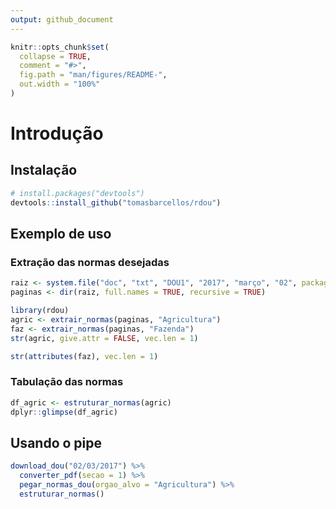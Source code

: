```yaml
---
output: github_document
---
```


<!-- README.md is generated from README.Rmd. Please edit that file -->

```r
knitr::opts_chunk$set(
  collapse = TRUE,
  comment = "#>",
  fig.path = "man/figures/README-",
  out.width = "100%"
)
```

# Introdução

## Instalação

```r
# install.packages("devtools")
devtools::install_github("tomasbarcellos/rdou")
```

## Exemplo de uso

### Extração das normas desejadas

```r
raiz <- system.file("doc", "txt", "DOU1", "2017", "março", "02", package = "rdou")
paginas <- dir(raiz, full.names = TRUE, recursive = TRUE)

library(rdou)
agric <- extrair_normas(paginas, "Agricultura")
faz <- extrair_normas(paginas, "Fazenda")
str(agric, give.attr = FALSE, vec.len = 1)

str(attributes(faz), vec.len = 1)
```


### Tabulação das normas

```r
df_agric <- estruturar_normas(agric)
dplyr::glimpse(df_agric)
```

## Usando o pipe

```r
download_dou("02/03/2017") %>% 
  converter_pdf(secao = 1) %>% 
  pegar_normas_dou(orgao_alvo = "Agricultura") %>% 
  estruturar_normas()
```


